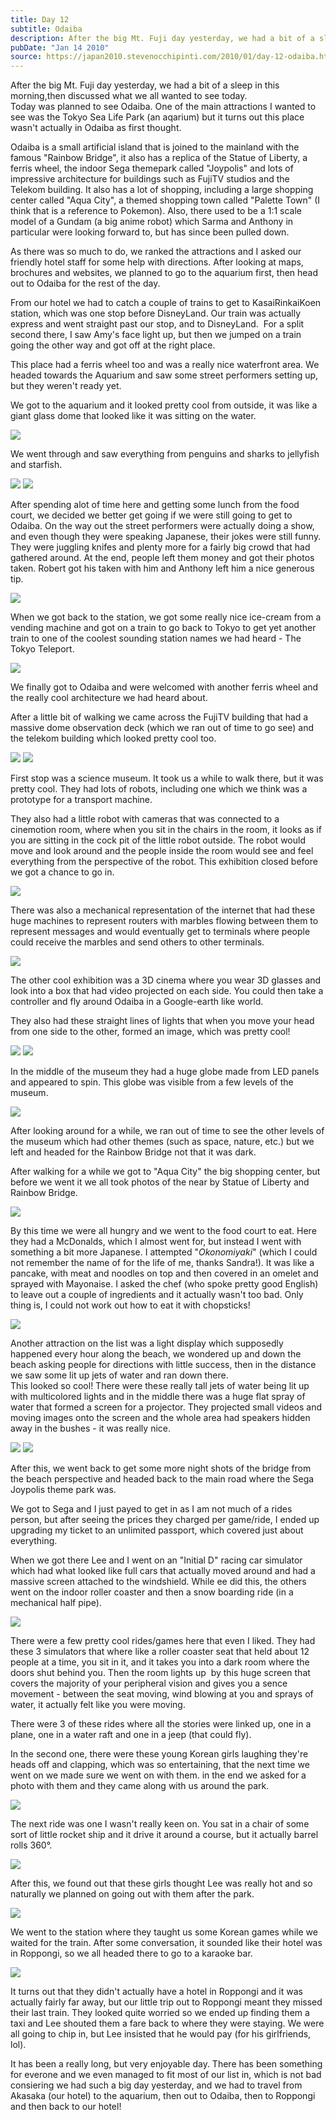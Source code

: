 ```yaml
---
title: Day 12
subtitle: Odaiba
description: After the big Mt. Fuji day yesterday, we had a bit of a sleep in this morning,then discussed what we all wanted to see today.  Today was pla...
pubDate: "Jan 14 2010"
source: https://japan2010.stevenocchipinti.com/2010/01/day-12-odaiba.html
---
```



After the big Mt. Fuji day yesterday, we had a bit of a sleep in this morning,then discussed what we all wanted to see today.  
Today was planned to see Odaiba. One of the main attractions I wanted to see was the Tokyo Sea Life Park (an aqarium) but it turns out this place wasn't actually in Odaiba as first thought.

Odaiba is a small artificial island that is joined to the mainland with the famous "Rainbow Bridge", it also has a replica of the Statue of Liberty, a ferris wheel, the indoor Sega themepark called "Joypolis" and lots of impressive architecture for buildings such as FujiTV studios and the Telekom building. It also has a lot of shopping, including a large shopping center called "Aqua City", a themed shopping town called "Palette Town" (I think that is a reference to Pokemon). Also, there used to be a 1:1 scale model of a Gundam (a big anime robot) which Sarma and Anthony in particular were looking forward to, but has since been pulled down.

As there was so much to do, we ranked the attractions and I asked our friendly hotel staff for some help with directions. After looking at maps, brochures and websites, we planned to go to the aquarium first, then head out to Odaiba for the rest of the day.

From our hotel we had to catch a couple of trains to get to KasaiRinkaiKoen  station, which was one stop before DisneyLand. Our train was actually express and went straight past our stop, and to DisneyLand.  For a split second there, I saw Amy's face light up, but then we jumped on a train going the other way and got off at the right place.

This place had a ferris wheel too and was a really nice waterfront area. We headed towards the Aquarium and saw some street performers setting up, but they weren't ready yet.

We got to the aquarium and it looked pretty cool from outside, it was like a giant glass dome that looked like it was sitting on the water.

<Img originalAspectRatio src="2009-japan/mfrh9yeje0wrt4yh1gmq.jpg" />

We went through and saw everything from penguins and sharks to jellyfish and starfish.

<Grid>
  <Img src="2009-japan/nyxjixazji56tzdos6pw.jpg" />
  <Img src="2009-japan/xvsqubusllrdbnciwofb.jpg" />
</Grid>

After spending alot of time here and getting some lunch from the food court, we decided we better get going if we were still going to get to Odaiba. On the way out the street performers were actually doing a show, and even though they were speaking Japanese, their jokes were still funny. They were juggling knifes and plenty more for a fairly big crowd that had gathered around. At the end, people left them money and got their photos taken. Robert got his taken with him and Anthony left him a nice generous tip.

<Img originalAspectRatio src="2009-japan/t7pvinx1snu0ussoo0ur.jpg" />

When we got back to the station, we got some really nice ice-cream from a vending machine and got on a train to go back to Tokyo to get yet another train to one of the coolest sounding station names we had heard - The Tokyo Teleport.

<Img originalAspectRatio src="2009-japan/gwafqh61xr1skhm0iy0w.jpg" />

We finally got to Odaiba and were welcomed with another ferris wheel and the really cool architecture we had heard about.

After a little bit of walking we came across the FujiTV building that had a massive dome observation deck (which we ran out of time to go see) and the telekom building which looked pretty cool too.

<Grid>
  <Img src="2009-japan/kc9myqqrnk6tminypbtj.jpg" />
  <Img src="2009-japan/gp191uasgehmjnxvimqe.jpg" />
</Grid>

First stop was a science museum. It took us a while to walk there, but it was pretty cool. They had lots of robots, including one which we think was a prototype for a transport machine.

They also had a little robot with cameras that was connected to a cinemotion room, where when you sit in the chairs in the room, it looks as if you are sitting in the cock pit of the little robot outside. The robot would move and look around and the people inside the room would see and feel everything from the perspective of the robot. This exhibition closed before we got a chance to go in.

<Img originalAspectRatio src="2009-japan/ni1yodm7ttgcmjkjxuqt.jpg" />

There was also a mechanical representation of the internet that had these huge machines to represent routers with marbles flowing between them to represent messages and would eventually get to terminals where people could receive the marbles and send others to other terminals.

<Img originalAspectRatio src="2009-japan/lzhsyoyrndz7eio25v8w.jpg" />

The other cool exhibition was a 3D cinema where you wear 3D glasses and look into a box that had video projected on each side. You could then take a controller and fly around Odaiba in a Google-earth like world.

They also had these straight lines of lights that when you move your head from one side to the other, formed an image, which was pretty cool!

<Grid>
  <Img src="2009-japan/a3emd0xvmora3zifdorj.jpg" />
  <Img src="2009-japan/pczjpelwu178rh7lfo3w.jpg" />
</Grid>

In the middle of the museum they had a huge globe made from LED panels and appeared to spin. This globe was visible from a few levels of the museum.

<Img originalAspectRatio src="2009-japan/gwhoniajxekaynmfpajf.jpg" />

After looking around for a while, we ran out of time to see the other levels of the museum which had other themes (such as space, nature, etc.) but we left and headed for the Rainbow Bridge not that it was dark.

After walking for a while we got to "Aqua City" the big shopping center, but before we went it we all took photos of the near by Statue of Liberty and Rainbow Bridge.

<Img originalAspectRatio src="2009-japan/dv1vghwhklpgi1uulkgg.jpg" />

By this time we were all hungry and we went to the food court to eat. Here they had a McDonalds, which I almost went for, but instead I went with something a bit more Japanese. I attempted "_Okonomiyaki_" (which I could not remember the name of for the life of me, thanks Sandra!). It was like a pancake, with meat and noodles on top and then covered in an omelet and sprayed with Mayonaise. I asked the chef (who spoke pretty good English) to leave out a couple of ingredients and it actually wasn't too bad. Only thing is, I could not work out how to eat it with chopsticks!

<Img originalAspectRatio src="2009-japan/v6qmo5vnezszebetxfsl.jpg" />

Another attraction on the list was a light display which supposedly happened every hour along the beach, we wondered up and down the beach asking people for directions with little success, then in the distance we saw some lit up jets of water and ran down there.  
This looked so cool! There were these really tall jets of water being lit up with multicolored lights and in the middle there was a huge flat spray of water that formed a screen for a projector. They projected small videos and moving images onto the screen and the whole area had speakers hidden away in the bushes - it was really nice.

<Grid>
  <Img src="2009-japan/iy64cu9hbo0lrstycq9e.jpg" />
  <Img src="2009-japan/h4umc6fuirwexpwtlprc.jpg" />
</Grid>

After this, we went back to get some more night shots of the bridge from the beach perspective and headed back to the main road where the Sega Joypolis theme park was.

We got to Sega and I just payed to get in as I am not much of a rides person, but after seeing the prices they charged per game/ride, I ended up upgrading my ticket to an unlimited passport, which covered just about everything.

When we got there Lee and I went on an "Initial D" racing car simulator which had what looked like full cars that actually moved around and had a massive screen attached to the windshield. While ee did this, the others went on the indoor roller coaster and then a snow boarding ride (in a mechanical half pipe).

<Img src="2009-japan/jcsfk18azjwnnugnfcz7.jpg" />

There were a few pretty cool rides/games here that even I liked. They had these 3 simulators that where like a roller coaster seat that held about 12 people at a time, you sit in it, and it takes you into a dark room where the doors shut behind you. Then the room lights up  by this huge screen that covers the majority of your peripheral vision and gives you a sence movement - between the seat moving, wind blowing at you and sprays of water, it actually felt like you were moving.

There were 3 of these rides where all the stories were linked up, one in a plane, one in a water raft and one in a jeep (that could fly).

In the second one, there were these young Korean girls laughing they're heads off and clapping, which was so entertaining, that the next time we went on we made sure we went on with them. in the end we asked for a photo with them and they came along with us around the park.

<Img originalAspectRatio src="2009-japan/jcun9jemiewd2widu5l7.jpg" />

The next ride was one I wasn't really keen on. You sat in a chair of some sort of little rocket ship and it drive it around a course, but it actually barrel rolls 360°.

<Img originalAspectRatio src="2009-japan/mbl4n7dko2bpfimiznoq.jpg" />

After this, we found out that these girls thought Lee was really hot and so naturally we planned on going out with them after the park.

<Img originalAspectRatio src="2009-japan/doab1sbo1gvobgxtpn4n.jpg" />

We went to the station where they taught us some Korean games while we waited for the train. After some conversation, it sounded like their hotel was in Roppongi, so we all headed there to go to a karaoke bar.

<Img originalAspectRatio src="2009-japan/kdz3qijcx4m8ltyujysl.jpg" />

It turns out that they didn't actually have a hotel in Roppongi and it was actually fairly far away, but our little trip out to Roppongi meant they missed their last train. They looked quite worried so we ended up finding them a taxi and Lee shouted them a fare back to where they were staying. We were all going to chip in, but Lee insisted that he would pay (for his girlfriends, lol).

It has been a really long, but very enjoyable day. There has been something for everone and we even managed to fit most of our list in, which is not bad consiering we had such a big day yesterday, and we had to travel from Akasaka (our hotel) to the aquarium, then out to Odaiba, then to Roppongi and then back to our hotel!
